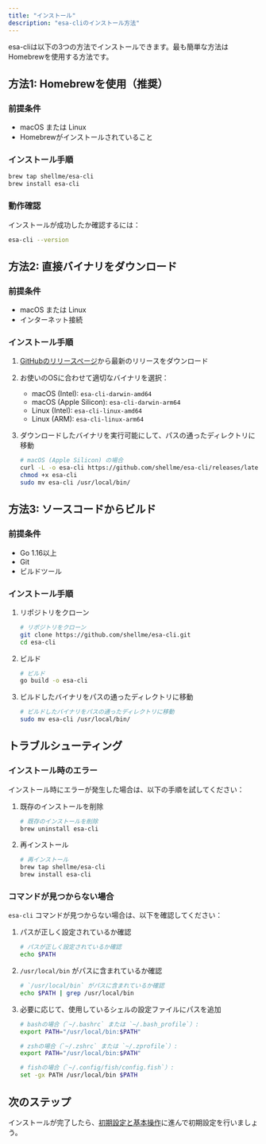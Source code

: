 ```yaml
---
title: "インストール"
description: "esa-cliのインストール方法"
---
```



esa-cliは以下の3つの方法でインストールできます。最も簡単な方法はHomebrewを使用する方法です。

## 方法1: Homebrewを使用（推奨）

### 前提条件
- macOS または Linux
- Homebrewがインストールされていること

### インストール手順

```bash
brew tap shellme/esa-cli
brew install esa-cli
```

### 動作確認

インストールが成功したか確認するには：

```bash
esa-cli --version
```

## 方法2: 直接バイナリをダウンロード

### 前提条件
- macOS または Linux
- インターネット接続

### インストール手順

<Steps>

1. [GitHubのリリースページ](https://github.com/shellme/esa-cli/releases)から最新のリリースをダウンロード

2. お使いのOSに合わせて適切なバイナリを選択：

   - macOS (Intel): `esa-cli-darwin-amd64`
   - macOS (Apple Silicon): `esa-cli-darwin-arm64`
   - Linux (Intel): `esa-cli-linux-amd64`
   - Linux (ARM): `esa-cli-linux-arm64`

3. ダウンロードしたバイナリを実行可能にして、パスの通ったディレクトリに移動

   ```bash
   # macOS (Apple Silicon) の場合
   curl -L -o esa-cli https://github.com/shellme/esa-cli/releases/latest/download/esa-cli-darwin-arm64
   chmod +x esa-cli
   sudo mv esa-cli /usr/local/bin/
   ```

</Steps>


## 方法3: ソースコードからビルド

### 前提条件
- Go 1.16以上
- Git
- ビルドツール

### インストール手順

<Steps>

1. リポジトリをクローン

   ```bash
   # リポジトリをクローン
   git clone https://github.com/shellme/esa-cli.git
   cd esa-cli
   ```

2. ビルド

   ```bash
   # ビルド
   go build -o esa-cli
   ```

3. ビルドしたバイナリをパスの通ったディレクトリに移動

   ```bash
   # ビルドしたバイナリをパスの通ったディレクトリに移動
   sudo mv esa-cli /usr/local/bin/
   ```

</Steps>


## トラブルシューティング

### インストール時のエラー

インストール時にエラーが発生した場合は、以下の手順を試してください：

<Steps>

1. 既存のインストールを削除

   ```bash
   # 既存のインストールを削除
   brew uninstall esa-cli
   ```

2. 再インストール

   ```bash
   # 再インストール
   brew tap shellme/esa-cli
   brew install esa-cli
   ```

</Steps>

### コマンドが見つからない場合

`esa-cli` コマンドが見つからない場合は、以下を確認してください：

<Steps>

1. パスが正しく設定されているか確認
   ```bash
   # パスが正しく設定されているか確認
   echo $PATH
   ```

2. `/usr/local/bin` がパスに含まれているか確認
   ```bash
   # `/usr/local/bin` がパスに含まれているか確認
   echo $PATH | grep /usr/local/bin
   ```

3. 必要に応じて、使用しているシェルの設定ファイルにパスを追加
   ```bash
   # bashの場合（`~/.bashrc` または `~/.bash_profile`）:
   export PATH="/usr/local/bin:$PATH"
   ```

   ```bash
   # zshの場合（`~/.zshrc` または `~/.zprofile`）:
   export PATH="/usr/local/bin:$PATH"
   ```

   ```bash
   # fishの場合（`~/.config/fish/config.fish`）:
   set -gx PATH /usr/local/bin $PATH
   ```
</Steps>


## 次のステップ

インストールが完了したら、[初期設定と基本操作](./getting-started/first-steps)に進んで初期設定を行いましょう。 